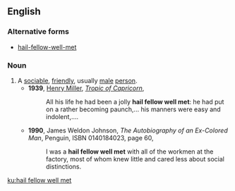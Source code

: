 {{also|hail-fellow-well-met}}
==English==

===Alternative forms===
* [[hail-fellow-well-met]]

===Noun===
{{en-noun|hail fellows well met|head=[[hail]] [[fellow]] [[well]] [[met]]}}
# A [[sociable]], [[friendly]], usually [[male]] [[person]].
#* '''1939''', [[w:Henry Miller|Henry Miller]], [[w:Tropic of Capricorn (novel)|''Tropic of Capricorn'']],
#*: All his life he had been a jolly '''hail fellow well met''': he had put on a rather becoming paunch,... his manners were easy and indolent,....
#* '''1990''', James Weldon Johnson, ''The Autobiography of an Ex-Colored Man'', Penguin, ISBN 0140184023, page 60,
#*: I was a '''hail fellow well met''' with all of the workmen at the factory, most of whom knew little and cared less about social distinctions.

[[ku:hail fellow well met]]
